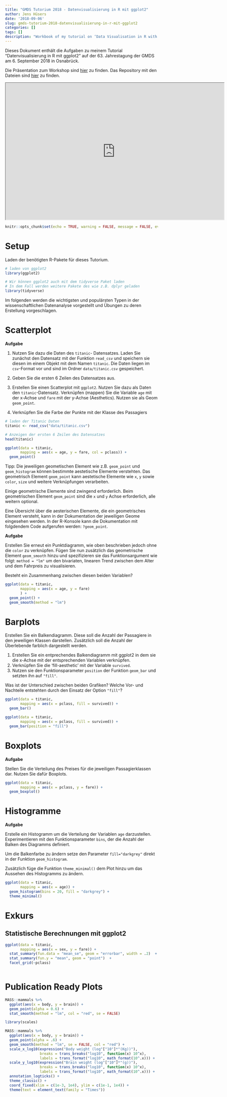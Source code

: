 ```yaml
---
title: "GMDS Tutorium 2018 - Datenvisualisierung in R mit ggplot2"
author: Jens Hüsers
date: '2018-09-06'
slug: gmds-tutorium-2018-datenvisualisierung-in-r-mit-ggplot2
categories: []
tags: []
description: "Workbook of my tutorial on ‘Data Visualisation in R with ggplot2’ at the 63rd Annual Conference of the GMDS e.V. on Sep. 6th 2018 in Osnabrück."
---
```


Dieses Dokument enthält die Aufgaben zu meinem Tutorial "Datenvisualisierung in R mit ggplot2" auf der 63. Jahrestagung der GMDS am 6. September 2018 in Osnabrück.

Die Präsentation zum Workshop sind [hier](https://jnshsrs.github.io/gmds18-tutorium-ggplot2/slides-ggplot-gmds18.html "Slides des Tutoriums") zu finden. Das Repository mit den Dateien sind [hier](github.com/jnshsrs/gmds18-tutorium-ggplot2) zu finden.

<div align="center">
<iframe src="https://jnshsrs.github.io/gmds18-tutorium-ggplot2/slides-ggplot-gmds18.html" width=720 height=450">
</iframe>
</div>

```r
knitr::opts_chunk$set(echo = TRUE, warning = FALSE, message = FALSE, eval = FALSE, cache = FALSE, fig.align = 'center')
```

# Setup

Laden der benötigten R-Pakete für dieses Tutorium.

```r
# laden von ggplot2
library(ggplot2)

# Wir können ggplot2 auch mit dem tidyverse Paket laden
# In dem Fall werden weitere Pakete des wie z.B. dplyr geladen
library(tidyverse)

```

Im folgenden werden die wichtigsten und populärsten Typen in der wissenschaftlichen Datenanalyse vorgestellt und Übungen zu deren Erstellung vorgeschlagen.

# Scatterplot

<div class="task">

**Aufgabe**

1. Nutzen Sie dazu die Daten des `titanic`- Datensatzes.
Laden Sie zunächst den Datensatz mit der Funktion `read_csv` und speichern sie diesen im einem Objekt mit dem Namen `titanic`.
Die Daten liegen im `csv`-Format vor und sind im Ordner `data/titanic.csv` gespeichert.

2. Geben Sie die ersten 6 Zeilen des Datensatzes aus.

3. Erstellen Sie einen Scatterplot mit `ggplot2`. Nutzen Sie dazu als Daten den `titanic`-Datensatz.
Verknüpfen (mappen) Sie die Variable `age` mit der x-Achse und `fare` mit der y-Achse (Aesthetics).
Nutzen sie als Geom `geom_point`.

4. Verknüpfen Sie die Farbe der Punkte mit der Klasse des Passagiers

```r
# laden der Titanic Daten
titanic <- read_csv("data/titanic.csv")

# Anzeigen der ersten 6 Zeilen des Datensatzes
head(titanic)

ggplot(data = titanic, 
       mapping = aes(x = age, y = fare, col = pclass)) + 
  geom_point() 

```

</div>

Tipp:
Die jeweiligen geometischen Element wie z.B. `geom_point` und `geom_histogram` können bestimmte aestetische Elemente verstehten.
Das geometrisch Element `geom_point` kann aestetische Elemente wie `x`, `y` sowie `color`, `size` und weitere Verknüpfungen verarbeiten.

Einige geometrische Elemente sind zwingend erforderlich. Beim geometrischen Element `geom_point` sind die `x` und `y` Achse erforderlich, alle weitern optional.

Eine Übersicht über die aesterischen Elemente, die ein geometrisches Element versteht, kann in der Dokumentation der jeweiligen Geome eingesehen werden.
In der R-Konsole kann die Dokumentation mit folgdendem Code aufgerufen werden: `?geom_point`.


<div class="task">
**Aufgabe**

Erstellen Sie erneut ein Punktdiagramm, wie oben beschrieben jedoch ohne die `color` zu verknüpfen.
Fügen Sie nun zusätzlich das geometrische Element `geom_smooth` hinzu und spezifizieren sie das Funktionsargument wie folgt: `method = "lm"` um den bivariaten, linearen Trend zwischen dem Alter und dem Fahrpreis zu visualisieren.

Besteht ein Zusammenhang zwischen diesen beiden Variablen?

```r
ggplot(data = titanic,
       mapping = aes(x = age, y = fare)
       ) +
  geom_point() +
  geom_smooth(method = "lm")
```




</div>

# Barplots

<div class="task">

Erstellen Sie ein Balkendiagramm.
Diese soll die Anzahl der Passagiere in den jeweiligen Klassen darstellen.
Zusätzlich soll die Anzahl der Überlebende farblich dargestellt werden.

1. Erstellen Sie ein entprechendes Balkendiagramm mit ggplot2 in dem sie die x-Achse mit der entsprechenden Variablen verknüpfen.
2. Verknüpfen Sie die 'fill-aesthetic' mit der Variable `survived`.
3. Nutzen sie den Funktionsparameter `position` der Funktion `geom_bar` und setzten ihn auf `"fill"`.

Was ist der Unterschied zwischen beiden Grafiken? Welche Vor- und Nachteile entstehten durch den Einsatz der Option `"fill"`?

```r

ggplot(data = titanic, 
       mapping = aes(x = pclass, fill = survived)) +
  geom_bar()

```

```r
ggplot(data = titanic, 
       mapping = aes(x = pclass, fill = survived)) +
  geom_bar(position = "fill")

```

</div>


# Boxplots

<div class='task'>

**Aufgabe**

Stellen Sie die Verteilung des Preises für die jeweiligen Passagierklassen dar.
Nutzen Sie dafür Boxplots.

```r

ggplot(data = titanic, 
       mapping = aes(x = pclass, y = fare)) +
  geom_boxplot() 

```

</div>

# Histogramme

<div class='task'>

**Aufgabe** 

Erstelle ein Histogramm um die Verteilung der Variablen `age` darzustellen.
Experimentieren mit den Funktionsparameter `bins`, der die Anzahl der Balken des Diagramms definiert. 

Um die Balkenfarbe zu ändern setze den Parameter `fill="darkgrey"` direkt in der Funktion `geom_histogram`. 

Zusätzlich füge die Funktion `theme_minimal()` dem Plot hinzu um das Aussehen des Histogramms zu ändern.

```r

ggplot(data = titanic,
       mapping = aes(x = age)) +
  geom_histogram(bins = 20, fill = "darkgrey") +
  theme_minimal()

```
</div>
# Exkurs

## Statistische Berechnungen mit ggplot2

```r
ggplot(data = titanic,
       mapping = aes(x = sex, y = fare)) +
  stat_summary(fun.data = "mean_se", geom = "errorbar", width = .2)  +
  stat_summary(fun.y = "mean", geom = "point")  +
  facet_grid(~pclass)
  
```

# Publication Ready Plots

```r
MASS::mammals %>% 
  ggplot(aes(x = body, y = brain)) +
  geom_point(alpha = 0.6) +
  stat_smooth(method = "lm", col = "red", se = FALSE)
```


```r
library(scales)

MASS::mammals %>% 
  ggplot(aes(x = body, y = brain)) +
  geom_point(alpha = .6) +
  geom_smooth(method = "lm", se = FALSE, col = "red") +
  scale_x_log10(expression("Body weight (log"["10"]*"(Kg))"),
                breaks = trans_breaks("log10", function(x) 10^x),
                labels = trans_format("log10", math_format(10^.x))) +
  scale_y_log10(expression("Brain weight (log"["10"]*"(g))"),
                breaks = trans_breaks("log10", function(x) 10^x),
                labels = trans_format("log10", math_format(10^.x))) +
  annotation_logticks() +
  theme_classic() +
  coord_fixed(xlim = c(1e-3, 1e4), ylim = c(1e-1, 1e4)) +
  theme(text = element_text(family = "Times"))

```

